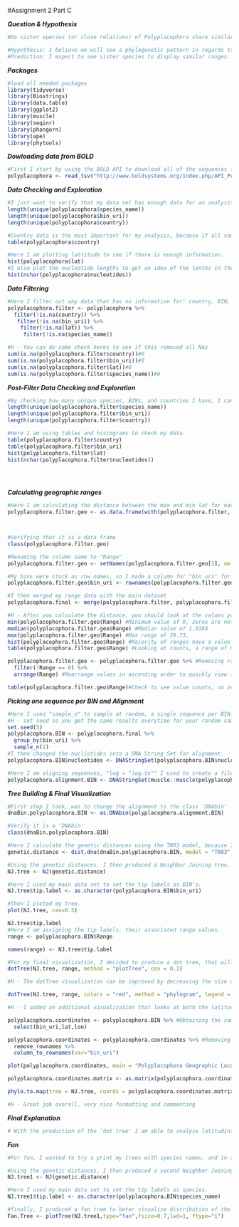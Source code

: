 #Assignment 2 Part C

___Question & Hypothesis___

```r
#Do sister species (or close relatives) of Polyplacophora share similar geographic (latitudinal) ranges?

#Hypothesis: I believe we will see a phylogenetic pattern in regards to latitudinal range. 
#Prediction: I expect to see sister species to display similar ranges.
```

___Packages___

```r
#load all needed packages
library(tidyverse)
library(Biostrings)
library(data.table)
library(ggplot2)
library(muscle)
library(seqinr)
library(phangorn)
library(ape)
library(phytools)
```

___Dowloading data from BOLD___

```r
#First I start by using the BOLD API to download all of the sequences for Polyplacophora, and select a portion of the available colums to ensure my work is not messy with unescesary data.
polyplacophora <- read_tsv("http://www.boldsystems.org/index.php/API_Public/combined?taxon=polyplacophora&format=tsv")[, c("processid", "recordID", "bin_uri", "order_name", "family_name", "genus_name", "species_name", "lat", "lon", "nucleotides", "markercode", "country")]
```

___Data Checking and Exploration___

```r
#I just want to verify that my data set has enough data for an analysis.
length(unique(polyplacophora$species_name))
length(unique(polyplacophora$bin_uri))
length(unique(polyplacophora$country))

#Country data is the most important for my analysis, because if all samples were from one location, we would have a poor quality data set in regards to latitude.
table(polyplacophora$country)

#Here I am plotting lattitude to see if there is enough information.
hist(polyplacophora$lat)
#I also plot the nucleotide lengths to get an idea of the lenths in the data set.
hist(nchar(polyplacophora$nucleotides))
```

___Data Filtering___

```r
#Here I filter out any data that has no information for: country, BIN, Latitude, and Species.
polyplacophora.filter <- polyplacophora %>%
  filter(!is.na(country)) %>%
   filter(!is.na(bin_uri)) %>%
    filter(!is.na(lat)) %>%
     filter(!is.na(species_name))

#H - You can do some check heres to see if this removed all NAs
sum(is.na(polyplacophora.filter$country))#0
sum(is.na(polyplacophora.filter$bin_uri))#0
sum(is.na(polyplacophora.filter$lat))#0
sum(is.na(polyplacophora.filter$species_name))#0
```

___Post-Filter Data Checking and Exploration___

```r
#By checking how many unique species, BINs, and countries I have, I can make sure the data set is still of apropriate size.
length(unique(polyplacophora.filter$species_name))
length(unique(polyplacophora.filter$bin_uri))
length(unique(polyplacophora.filter$country))

#Here I am using tables and histograms to check my data.
table(polyplacophora.filter$country)
table(polyplacophora.filter$bin_uri)
hist(polyplacophora.filter$lat)
hist(nchar(polyplacophora.filter$nucleotides))


  


```

___Calculating geographic ranges___

```r
#Here I am calculating the distance between the max and min lat for each bin. therefore this can act as a "maximum latitudinal range" to use in analysis
polyplacophora.filter.geo <- as.data.frame(with(polyplacophora.filter, tapply(lat, list(bin_uri), function(x) max(x)-min(x))))



#Verifying that it is a data frame
class(polyplacophora.filter.geo)

#Renaming the column name to "Range"
polyplacophora.filter.geo <- setNames(polyplacophora.filter.geo[1], nm = "Range")

#My bins were stuck as row names, so I made a column for "bin_uri" for merging with the main dataset
polyplacophora.filter.geo$bin_uri <- rownames(polyplacophora.filter.geo)

#I then merged my range data with the main dataset
polyplacophora.final <- merge(polyplacophora.filter, polyplacophora.filter.geo, by = "bin_uri")

#H - After you calculate the distance, you should look at the values you obtained for maximum latitudinal range. You mainly want samples that have a range greater than 0 as this would indicate that there was a difference in the maximum and minimum range collected for that sample.
min(polyplacophora.filter.geo$Range) #Minimum value of 0, zeros are not what you want as this means
median(polyplacophora.filter.geo$Range) #Median value of 1.0384
max(polyplacophora.filter.geo$Range) #Max range of 29.73,
hist(polyplacophora.filter.geo$Range) #Majority of ranges have a value from 0-5, lets look at that further
table(polyplacophora.filter.geo$Range) #Looking at counts, a range of 0 is found 27 times, 

polyplacophora.filter.geo <- polyplacophora.filter.geo %>% #Removing ranges with values of 0, this will allow for your samples randomly chosen in the next part to have range values of greater than 0, which will be more useful in comparison in your dot tree
  filter(!Range == 0) %>%
  arrange(Range) #Rearrange values in ascending order to quickly view if any zeros remain

table(polyplacophora.filter.geo$Range)#Check to see value counts, no zeros remain which is what we want
```

___Picking one sequence per BIN and Alignment___

```r
#Here I used "sample_n" to sample at random, a single sequence per BIN.
#H - set seed so you get the same results everytime for your random sampling so that your graphs 
set.seed(5)
polyplacophora.BIN <- polyplacophora.final %>%
  group_by(bin_uri) %>%
  sample_n(1)
#I then changed the nucliotides into a DNA String Set for alignment.
polyplacophora.BIN$nucleotides <- DNAStringSet(polyplacophora.BIN$nucleotides)

#Here I am aligning sequences, "log = "log.tx"" I used to create a file to check my alignment, and "verbose = TRUE" was used to print out all the process details on the log file.
polyplacophora.alignment.BIN <- DNAStringSet(muscle::muscle(polyplacophora.BIN$nucleotides, log = "log.tx", verbose = TRUE))
```

___Tree Building & Final Visualization___

```r
#First step I took, was to change the alignment to the class 'DNAbin'
dnaBin.polyplacophora.BIN <- as.DNAbin(polyplacophora.alignment.BIN)

#Verify it is a 'DNAbin'
class(dnaBin.polyplacophora.BIN)

#Here I calculate the genetic distances using the TN93 model, because I dont want to assume that the base frequencies are equal, and I want the model to assume rate differences differently for transversions/transitions. I want it as a matrix, and I want samples with missing data (although there should be none) to be deleted (pairwise.deletion = TRUE).
genetic.distance <- dist.dna(dnaBin.polyplacophora.BIN, model = "TN93", as.matrix = TRUE, pairwise.deletion = TRUE)

#Using the genetic distances, I then produced a Neighbor Joining tree.
NJ.tree <- NJ(genetic.distance)

#Here I used my main data set to set the tip labels as BIN's.
NJ.tree$tip.label <- as.character(polyplacophora.BIN$bin_uri)

#Then I ploted my tree.
plot(NJ.tree, cex=0.5)

NJ.tree$tip.label
#Here I am assigning the tip labels, their associated range values.
range <- polyplacophora.BIN$Range

names(range) <- NJ.tree$tip.label

#For my final visualization, I decided to produce a dot tree, that will show the distributions of ranges phylogenetically.
dotTree(NJ.tree, range, method = "plotTree", cex = 0.1)

#H - The dotTree visualization can be improved by decreasing the size of the BIN names as it is unreadable with all the BIN names piled on top of one another. Colour was changed to red to be more easily visible, legend length was increased as it was not previously viewable, and the plotting method was changed to phylogram from plotTree as it looks better visually when all the names and dots are aligned together.

dotTree(NJ.tree, range, colors = "red", method = "phylogram", legend = TRUE, length = 9, fsize = 0.45, ftype = "i", cex = 0.45)

#H - I added an additional visualization that looks at both the latitude and longitude for each BIN, plots it on to a geographic map, and indicates relatedness through connecting lines. This can then be compared visually with the dotTree for a better understanding of the data

polyplacophora.coordinates <- polyplacophora.BIN %>% #Obtaining the samples that were previously randomly selected for the dot tree as well as including longitude this time
  select(bin_uri,lat,lon)

polyplacophora.coordinates <- polyplacophora.coordinates %>% #Removing the bin_uri and changing the rownames to match so it is suitable for use as coordinates
  remove_rownames %>%
  column_to_rownames(var="bin_uri")

plot(polyplacophora.coordinates, main = "Polyplacophora Geographic Locations", xlab = "Latitude", ylab = "Longitude" ) #Plotting the obtained latitude and longitude for each sample, a majority appear to have latitude > 0 and longitude < 0

polyplacophora.coordinates.matrix <- as.matrix(polyplacophora.coordinates) #Turning the coordinates into a matrix for use in phylo.to.map

phylo.to.map(tree = NJ.tree, coords = polyplacophora.coordinates.matrix, type = "direct", psize = 2, ftype = "off") #Plotting the samples directly on a geographic map. I chose not to show the phylogram and instead plot the points directly on to the geographic map & removed label names as the number of samples used was very high and the text ends up overlapping to the point where it is not readable otherwise

#H - Great job overall, very nice formatting and commenting
```
___Final Explanation___

```r
# With the production of the 'dot tree' I am able to analyse latitudinal rages phylogenetically. as can be seen on  the figure legend, the larger the blue dot, the larger that BIN's latitudinal range is. I hypothesised that range would show a pattern with phylogeny, and predicted that BINs with larger ranges would be more closely related. what I determined however, was that sister species do not necesarily share similar latitudinal ranges. certain clades on the tree do seem to have relatively similar sized blue dots, but what is interesting is that the largest ranges on the tree are quite distant from each other. this could potentially mean seperate instances of evolution in range size. For furthur studies, I would plan to statistically examine my data, while correcting for phylogeny.
```


___Fun___

```r
#For fun, I wanted to try a print my trees with species names, and in a more visually apealling format.

#Using the genetic distances, I then produced a second Neighbor Joining tree.
NJ.tree1 <- NJ(genetic.distance)

#Here I used my main data set to set the tip labels as species.
NJ.tree1$tip.label <- as.character(polyplacophora.BIN$species_name)

#finally, I produced a fan tree to beter visualize distribution of the species.
Fan.Tree <- plotTree(NJ.tree1,type="fan",fsize=0.7,lwd=1, ftype="i")
```

